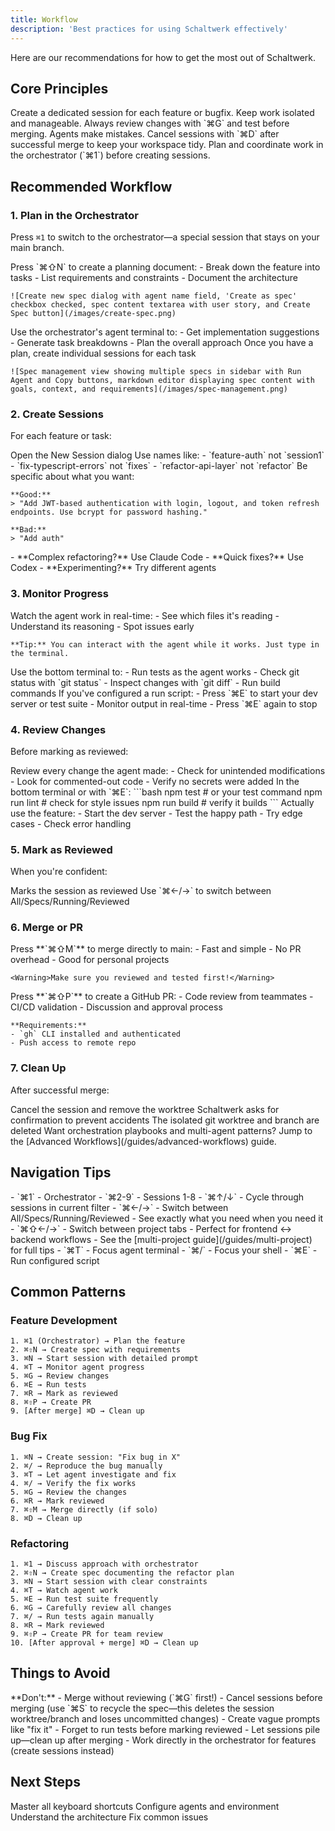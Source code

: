 ```yaml
---
title: Workflow
description: 'Best practices for using Schaltwerk effectively'
---
```


Here are our recommendations for how to get the most out of Schaltwerk.

## Core Principles

<CardGroup cols={2}>
  <Card title="One Session Per Feature" icon="layer-group">
    Create a dedicated session for each feature or bugfix. Keep work isolated and manageable.
  </Card>
  <Card title="Review Before Merge" icon="magnifying-glass">
    Always review changes with `⌘G` and test before merging. Agents make mistakes.
  </Card>
  <Card title="Clean Up After Merge" icon="broom">
    Cancel sessions with `⌘D` after successful merge to keep your workspace tidy.
  </Card>
  <Card title="Use the Orchestrator" icon="chess-queen">
    Plan and coordinate work in the orchestrator (`⌘1`) before creating sessions.
  </Card>
</CardGroup>

## Recommended Workflow

### 1. Plan in the Orchestrator

Press `⌘1` to switch to the orchestrator—a special session that stays on your main branch.

<Steps>
  <Step title="Create a spec">
    Press `⌘⇧N` to create a planning document:
    - Break down the feature into tasks
    - List requirements and constraints
    - Document the architecture

    ![Create new spec dialog with agent name field, 'Create as spec' checkbox checked, spec content textarea with user story, and Create Spec button](/images/create-spec.png)
  </Step>

  <Step title="Ask the orchestrator">
    Use the orchestrator's agent terminal to:
    - Get implementation suggestions
    - Generate task breakdowns
    - Plan the overall approach
  </Step>

  <Step title="Convert to sessions">
    Once you have a plan, create individual sessions for each task

    ![Spec management view showing multiple specs in sidebar with Run Agent and Copy buttons, markdown editor displaying spec content with goals, context, and requirements](/images/spec-management.png)
  </Step>
</Steps>

### 2. Create Sessions

For each feature or task:

<Steps>
  <Step title="Press ⌘N">
    Open the New Session dialog
  </Step>

  <Step title="Name it descriptively">
    Use names like:
    - `feature-auth` not `session1`
    - `fix-typescript-errors` not `fixes`
    - `refactor-api-layer` not `refactor`
  </Step>

  <Step title="Write a clear prompt">
    Be specific about what you want:

    **Good:**
    > "Add JWT-based authentication with login, logout, and token refresh endpoints. Use bcrypt for password hashing."

    **Bad:**
    > "Add auth"
  </Step>

  <Step title="Select the right agent">
    - **Complex refactoring?** Use Claude Code
    - **Quick fixes?** Use Codex
    - **Experimenting?** Try different agents
  </Step>
</Steps>

### 3. Monitor Progress

<Tabs>
  <Tab title="Agent Terminal (⌘T)">
    Watch the agent work in real-time:
    - See which files it's reading
    - Understand its reasoning
    - Spot issues early

    **Tip:** You can interact with the agent while it works. Just type in the terminal.
  </Tab>

  <Tab title="Your Shell (⌘/)">
    Use the bottom terminal to:
    - Run tests as the agent works
    - Check git status with `git status`
    - Inspect changes with `git diff`
    - Run build commands
  </Tab>

  <Tab title="Run Mode (⌘E)">
    If you've configured a run script:
    - Press `⌘E` to start your dev server or test suite
    - Monitor output in real-time
    - Press `⌘E` again to stop
  </Tab>
</Tabs>

### 4. Review Changes

Before marking as reviewed:

<Steps>
  <Step title="Open the diff (⌘G)">
    Review every change the agent made:
    - Check for unintended modifications
    - Look for commented-out code
    - Verify no secrets were added
  </Step>

  <Step title="Run tests">
    In the bottom terminal or with `⌘E`:
    ```bash
    npm test        # or your test command
    npm run lint    # check for style issues
    npm run build   # verify it builds
    ```
  </Step>

  <Step title="Test manually">
    Actually use the feature:
    - Start the dev server
    - Test the happy path
    - Try edge cases
    - Check error handling
  </Step>
</Steps>

### 5. Mark as Reviewed

When you're confident:

<Steps>
  <Step title="Press ⌘R">
    Marks the session as reviewed
  </Step>

  <Step title="Session moves to Reviewed filter">
    Use `⌘←/→` to switch between All/Specs/Running/Reviewed
  </Step>
</Steps>

### 6. Merge or PR

<Tabs>
  <Tab title="Solo Developer">
    Press **`⌘⇧M`** to merge directly to main:
    - Fast and simple
    - No PR overhead
    - Good for personal projects

    <Warning>Make sure you reviewed and tested first!</Warning>
  </Tab>

  <Tab title="Team Environment">
    Press **`⌘⇧P`** to create a GitHub PR:
    - Code review from teammates
    - CI/CD validation
    - Discussion and approval process

    **Requirements:**
    - `gh` CLI installed and authenticated
    - Push access to remote repo
  </Tab>
</Tabs>

### 7. Clean Up

After successful merge:

<Steps>
  <Step title="Press ⌘D">
    Cancel the session and remove the worktree
  </Step>

  <Step title="Confirm deletion">
    Schaltwerk asks for confirmation to prevent accidents
  </Step>

  <Step title="Worktree is removed">
    The isolated git worktree and branch are deleted
  </Step>
</Steps>

<Tip>
  Want orchestration playbooks and multi-agent patterns? Jump to the [Advanced Workflows](/guides/advanced-workflows) guide.
</Tip>

## Navigation Tips

<AccordionGroup>
  <Accordion title="Quick Session Switching">
    - `⌘1` - Orchestrator
    - `⌘2-9` - Sessions 1-8
    - `⌘↑/↓` - Cycle through sessions in current filter
  </Accordion>

  <Accordion title="Filter Views">
    - `⌘←/→` - Switch between All/Specs/Running/Reviewed
    - See exactly what you need when you need it
  </Accordion>

  <Accordion title="Multi-Project Workflows">
    - `⌘⇧←/→` - Switch between project tabs
    - Perfect for frontend ↔ backend workflows
    - See the [multi-project guide](/guides/multi-project) for full tips
  </Accordion>

  <Accordion title="Terminal Focus">
    - `⌘T` - Focus agent terminal
    - `⌘/` - Focus your shell
    - `⌘E` - Run configured script
  </Accordion>
</AccordionGroup>

## Common Patterns

### Feature Development

```
1. ⌘1 (Orchestrator) → Plan the feature
2. ⌘⇧N → Create spec with requirements
3. ⌘N → Start session with detailed prompt
4. ⌘T → Monitor agent progress
5. ⌘G → Review changes
6. ⌘E → Run tests
7. ⌘R → Mark as reviewed
8. ⌘⇧P → Create PR
9. [After merge] ⌘D → Clean up
```

### Bug Fix

```
1. ⌘N → Create session: "Fix bug in X"
2. ⌘/ → Reproduce the bug manually
3. ⌘T → Let agent investigate and fix
4. ⌘/ → Verify the fix works
5. ⌘G → Review the changes
6. ⌘R → Mark reviewed
7. ⌘⇧M → Merge directly (if solo)
8. ⌘D → Clean up
```

### Refactoring

```
1. ⌘1 → Discuss approach with orchestrator
2. ⌘⇧N → Create spec documenting the refactor plan
3. ⌘N → Start session with clear constraints
4. ⌘T → Watch agent work
5. ⌘E → Run test suite frequently
6. ⌘G → Carefully review all changes
7. ⌘/ → Run tests again manually
8. ⌘R → Mark reviewed
9. ⌘⇧P → Create PR for team review
10. [After approval + merge] ⌘D → Clean up
```

## Things to Avoid

<Warning>
  **Don't:**
  - Merge without reviewing (`⌘G` first!)
  - Cancel sessions before merging (use `⌘S` to recycle the spec—this deletes the session worktree/branch and loses uncommitted changes)
  - Create vague prompts like "fix it"
  - Forget to run tests before marking reviewed
  - Let sessions pile up—clean up after merging
  - Work directly in the orchestrator for features (create sessions instead)
</Warning>

## Next Steps

<CardGroup cols={2}>
  <Card title="Keyboard Shortcuts" icon="keyboard" href="/guides/keyboard-shortcuts">
    Master all keyboard shortcuts
  </Card>
  <Card title="Agent Setup" icon="robot" href="/guides/agent-setup">
    Configure agents and environment
  </Card>
  <Card title="Core Concepts" icon="book" href="/core-concepts">
    Understand the architecture
  </Card>
  <Card title="Troubleshooting" icon="wrench" href="/guides/troubleshooting">
    Fix common issues
  </Card>
</CardGroup>
